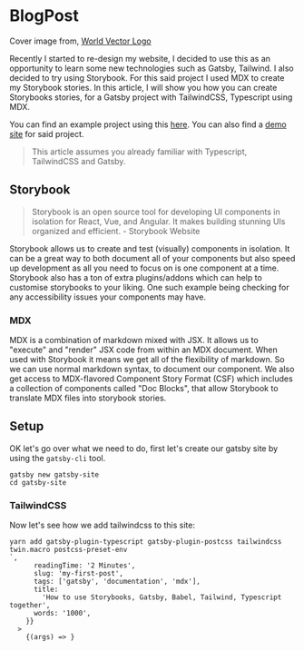 

<Meta title="Organisms | BlogPost" component={BlogPost} />

# BlogPost

<Preview>
  <Story
    name="Basic"
    args={{
      coverImage:
        'https://images.unsplash.com/photo-1593642634524-b40b5baae6bb?ixlib=rb-1.2.1&ixid=eyJhcHBfaWQiOjEyMDd9&auto=format&fit=crop&w=2089&q=80',
      date: '2020-06-29',
      data: `<blockquote>
<p>Cover image from, <a href="https://worldvectorlogo.com/downloaded/storybook-1">World Vector Logo</a></p>
</blockquote>
<p>Recently I started to re-design my website, I decided to use this as an opportunity to learn some new technologies
such as Gatsby, Tailwind. I also decided to try using Storybook. For this said project I used MDX to create my
Storybook stories. In this article, I will show you how you can create Storybooks stories, for a Gatsby project
with TailwindCSS, Typescript using MDX.</p>
<p>You can find an example project using this <a href="https://gitlab.com/hmajid2301/personal-site/-/tree/e415420744b2a8f49eddaf2d3058b23c70f46638/.storybook">here</a>.
You can also find a <a href="https://storybook.haseebmajid.dev/">demo site</a> for said project.</p>
<blockquote>
<p>This article assumes you already familiar with Typescript, TailwindCSS and Gatsby.</p>
</blockquote>
<h2>Storybook</h2>
<blockquote>
<p>Storybook is an open source tool for developing UI components in isolation for React, Vue, and Angular. It makes building stunning UIs organized and efficient. - Storybook Website</p>
</blockquote>
<p>Storybook allows us to create and test (visually) components in isolation. It can be a great way to both document all
of your components but also speed up development as all you need to focus on is one component at a time. Storybook
also has a ton of extra plugins/addons which can help to customise storybooks to your liking. One such example being
checking for any accessibility issues your components may have.</p>
<h3>MDX</h3>
<p>MDX is a combination of markdown mixed with JSX. It allows us to "execute" and "render" JSX code from within an MDX
document. When used with Storybook it means we get all of the flexibility of markdown. So we can use normal markdown
syntax, to document our component. We also get access to MDX-flavored Component Story Format (CSF) which includes a collection
of components called "Doc Blocks", that allow Storybook to translate MDX files into storybook stories.</p>
<h2>Setup</h2>
<p>OK let's go over what we need to do, first let's create our gatsby site by using the <code class="language-text">gatsby-cli</code> tool.</p>
<div class="gatsby-highlight" data-language="bash"><pre class="language-bash"><code class="language-bash">gatsby new gatsby-site
<span class="token builtin class-name">cd</span> gatsby-site</code></pre></div>
<h3>TailwindCSS</h3>
<p>Now let's see how we add tailwindcss to this site:</p>
<div class="gatsby-highlight" data-language="bash"><pre style="counter-reset: linenumber 4" class="language-bash line-numbers"><code class="language-bash"><span class="token function">yarn</span> <span class="token function">add</span> gatsby-plugin-typescript gatsby-plugin-postcss tailwindcss twin.macro postcss-preset-env
`,
      readingTime: '2 Minutes',
      slug: 'my-first-post',
      tags: ['gatsby', 'documentation', 'mdx'],
      title:
        'How to use Storybooks, Gatsby, Babel, Tailwind, Typescript together',
      words: '1000',
    }}
  >
    {(args) => <BlogPost {...args} />}
  </Story>
</Preview>

<Props story="Basic" />
